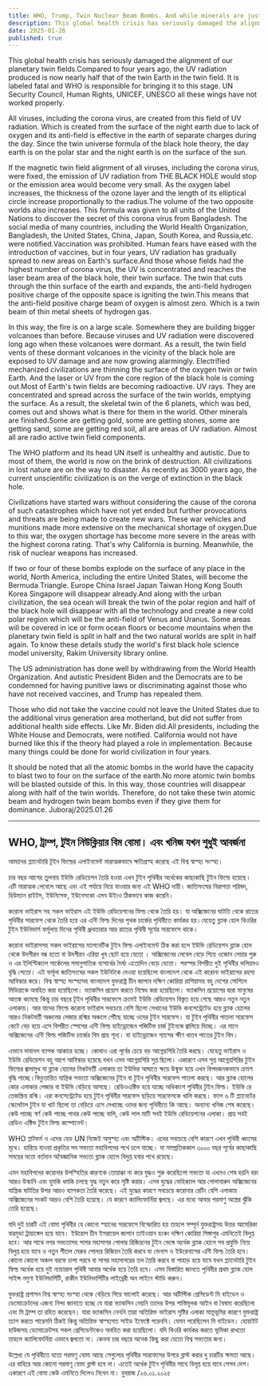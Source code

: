 ```yaml
---
title: WHO, Trump, Twin Nuclear Beam Bombs. And while minerals are just garbage
description: This global health crisis has seriously damaged the alignment of our planetary twin fields.Compared to four years ago, the UV radiation produced is now nearly half that of the twin Earth in the twin field. It is labeled fatal and WHO is responsible for bringing it to this stage. UN Security Council, Human Rights, UNICEF, UNESCO all these wings have not worked properly.
date: 2025-01-26
published: true
---
```


This global health crisis has seriously damaged the alignment of our planetary twin fields.Compared to four years ago, the UV radiation produced is now nearly half that of the twin Earth in the twin field. It is labeled fatal and WHO is responsible for bringing it to this stage. UN Security Council, Human Rights, UNICEF, UNESCO all these wings have not worked properly.

All viruses, including the corona virus, are created from this field of UV radiation. Which is created from the surface of the night earth due to lack of oxygen and its anti-field is effective in the earth of separate charges during the day. Since the twin universe formula of the black hole theory, the day earth is on the polar star and the night earth is on the surface of the sun.

If the magnetic twin field alignment of all viruses, including the corona virus, were fixed, the emission of UV radiation from THE BLACK HOLE would stop or the emission area would become very small. As the oxygen label increases, the thickness of the ozone layer and the length of its elliptical circle increase proportionally to the radius.The volume of the two opposite worlds also increases. This formula was given to all units of the United Nations to discover the secret of this corona virus from Bangladesh. The social media of many countries, including the World Health Organization, Bangladesh, the United States, China, Japan, South Korea, and Russia,etc. were notified.Vaccination was prohibited. Human fears have eased with the introduction of vaccines, but in four years, UV radiation has gradually spread to new areas on Earth's surface.And those whose fields had the highest number of corona virus, the UV is concentrated and reaches the laser beam area of ​​the black hole, their twin surface. The twin that cuts through the thin surface of the earth and expands, the anti-field hydrogen positive charge of the opposite space is igniting the twin.This means that the anti-field positive charge beam of oxygen is almost zero. Which is a twin beam of thin metal sheets of hydrogen gas.

In this way, the fire is on a large scale. Somewhere they are building bigger volcanoes than before. Because viruses and UV radiation were discovered long ago when these volcanoes were dormant.
As a result, the twin field vents of these dormant volcanoes in the vicinity of the black hole are exposed to UV damage and are now growing alarmingly. Electrified mechanized civilizations are thinning the surface of the oxygen twin or twin Earth. And the laser or UV from the core region of the black hole is coming out.Most of Earth's twin fields are becoming radioactive. UV rays. They are concentrated and spread across the surface of the twin worlds, emptying the surface. As a result, the skeletal twin of the 6 planets, which was bed, comes out and shows what is there for them in the world. Other minerals are finished.Some are getting gold, some are getting stones, some are getting sand, some are getting red soil, all are areas of UV radiation. Almost all are radio active twin field components.

The WHO platform and its head UN itself is unhealthy and autistic. Due to most of them, the world is now on the brink of destruction. All civilizations in lost nature are on the way to disaster. As recently as 3000 years ago, the current unscientific civilization is on the verge of extinction in  the black hole.

Civilizations have started wars without considering the cause of the corona of such catastrophes which have not yet ended but further provocations and threats are being made to create new wars. These war vehicles and munitions made more extensive on the mechanical shortage of oxygen.Due to this war, the oxygen shortage has become more severe in the areas with the highest corona rating. That's why California is burning.  Meanwhile, the risk of nuclear weapons has increased.

If two or four of these bombs explode on the surface of any place in the world, North America, including the entire United States, will become the Bermuda Triangle. Europe China Israel Japan Taiwan Hong Kong South Korea Singapore will disappear already.And along with the urban civilization, the sea ocean will break the twin of the polar region and half of the black hole will disappear with all the technology and create a new cold polar region which will be the anti-field of Venus and Uranus.
Some areas will be covered in ice or form ocean floors or become mountains when the planetary twin field is split in half and the two natural worlds are split in half again. To know these details study the world's first black hole science model university, Rakim University library online.

The US administration has done well by withdrawing from the World Health Organization. And autistic President Biden and the Democrats are to be condemned for having punitive laws or discriminating against those who have not received vaccines, and Trump has repealed them.

Those who did not take the vaccine could not leave the United States due to the additional virus generation area motherland, but did not suffer from additional health side effects. Like Mr. Biden did.All presidents, including the White House and Democrats, were notified. California would not have burned like this if the theory had played a role in implementation. Because many things could be done for world civilization in four years.

It should be noted that all the atomic bombs in the world have the capacity to blast two to four on the surface of the earth.No more atomic twin bombs will be blasted outside of this. In this way, those countries will disappear along with half of the twin worlds. Therefore, do not take these twin atomic beam and hydrogen twin beam bombs even if they give them for dominance.
Juboraj/2025.01.26

---

## WHO, ট্রাম্প, টুইন নিউক্লিয়ার বিম বোমা। এবং  খনিজ যখন শুধুই আবর্জনা  

আমাদের প্ল‍্যানেটারি টূইন ফিল্ডের এলাইনমেন্ট মারাত্মকভাবে ক্ষতিগ্রস্হ করেছে এই বিশ্ব স্বাস্হ‍্য সংস্হা।

চার বছর আগের তূূলনায় ইউভি রেডিয়েশন তৈরি হওয়া এখন টুইন পৃথিবীর অর্ধেকের কাছাকাছি টুইন ফিল্ডে হয়েছে। এটি মারাত্মক লেবেলে আছে এবং এই পর্যায়ে নিয়ে যাওয়ার জন‍্য এই WHO দায়ী। জাতিসংঘের নিরাপত্তা পরিষদ, হিউম‍্যান রাইটস, ইউনিসেফ, ইউনেসকো এসব উইংও ঠিকভাবে  কাজ করেনি। 

করোনা ভাইরাস সহ সকল ভাইরাস এই ইউভি রেডিয়েশনের ফিল্ড থেকে তৈরি হয়। যা অক্সিজেনের ঘাটতি থেকে রাতের পৃথিবীর সারফেস থেকে তৈরি হয়ে এর এন্টি ফিল্ড দিনের পৃথক চার্জের পৃথিবীতে কার্যকর হয়।যেহেতু ব্ল‍্যাক হোল থিওরির টুইন ইউনিভার্স ফর্মূলায় দিনের পৃথিবী ধ্রুবতারার আর রাতের পৃথিবী সূর্যের সারফেসে থাকে। 

করোনা ভাইরাসসহ সকল ভাইরাসের ম‍্যাগনেটিক টুইন ফিল্ড  এলাইনমেন্ট ঠিক করা হলে ইউভি রেডিয়েশন ব্ল‍্যাক হোল থেকে উদগীরন বন্ধ হতো বা উদগীরন এরিয়া খুব ছোট হয়ে যেতো । অক্সিজেনের লেবেল বেড়ে গিয়ে ওজোন লেয়ার পুরু ও এর ইলিপ্টিক‍্যাল সার্কেলের সমানুপাতিক ব‍্যসার্ধের দৈর্ঘ্য এতোদিন বেড়ে যেতো। পরস্পর বিপরীত দুই পৃথিবীর ভলিয়মও বৃদ্ধি পেতো। এই ফর্মূলা জাতিসংঘের সকল ইউনিটকে দেওয়া হয়েছিলো বাংলাদেশ থেকে এই করোনা ভাইরাসের রহস‍্য আবিস্কার করে। বিশ্ব স্বাস্হ‍্য সংস্হাসহ বাংলাদেশ যুক্তরাষ্ট্র চীন জাপান দক্ষিণ কোরিয়া রাশিয়াসহ বহু দেশের সোশ‍্যিল মিডিয়াকে অবহিত করা হয়েছিলো। ভ‍্যাকসিন প্রয়োগ করতে নিষেধ করা হয়েছিলো। ভ‍্যাকসিন প্রয়োগের দ্বারা মানুষের আতঙ্ক কমেছে কিন্তু চার বছরে টূইন পৃথিবীর সারফেসে ক্রমেই ইউভি রেডিয়েশন বিস্তৃত হয়ে গেছে আরও নতুন নতুন এলাকায়। আর যাদের ফিল্ডে করোনা ভাইরাস সবচেয়ে বেশি ছিলো সেখানের ইউভি কনসেন্ট্রেটেড হয়ে ব্ল‍্যাক হোলের আরও নিকটবর্তী অঞ্চলের লেজার রশ্মির অঞ্চলে পৌঁছে যাচ্ছে ওদের টুইন সারফেস। যা টুইন পৃথিবীর ‍পাতলা সারফেস কেটে বেড় হয়ে এসে বিপরীত স্পেসের এন্টি ফিল্ড হাইড্রোজেন পজিটিভ চার্জ টুইনকে জ্বালিয়ে দিচ্ছে।  এর মানে অক্সিজেনের এন্টি ফিল্ড পজিটিভ চার্জের বিম প্রায় শূন‍্য। যা হাইড্রোজেন গ‍্যাসের ক্ষীণ ধাতব পাতের টুইন বিম। 

এভাবে দাবানল ব‍্যাপক আকারে হচ্ছে। কোথাও এরা পূর্বের চেয়ে বড় আগ্নেয়গিরি তৈরি করছে। যেহেতু ভাইরাস ও ইউভি রেডিয়েশন বহু আগে আবিস্কার হয়েছে যখন এসব আগ্নেয়গিরি সুপ্ত ছিলো। একারণে এসব সুপ্ত আগ্নেয়গিরির টুইন ফিল্ডের জ্বালামুখ যা ব্ল‍্যাক হোলের নিকটবর্তী এলাকায় তা ইউভির আঘাতে ক্ষয়ে উন্মুক্ত হয়ে এখন বিপদজনকভাবে ক্রমশ বৃদ্ধি পাচ্ছে।বিদ‍্যুতায়িত যান্ত্রিক সভ‍্যতা   অক্সিজেনের টুইন বা টুইন পৃথিবীর  সারফেস পাতলা করছে। আর ব্ল‍্যাক হোলের কোর এলাকার লেজার বা ইউভি বেড়িয়ে আসছে। রেডিওএক্টিভ হয়ে যাচ্ছে অধিকাংশ পৃথিবীর টুইন ফিল্ড। ইউভি রে তেজস্ক্রিয় রশ্মি। এরা কনসেন্ট্রেটেড হয়ে টুইন পৃথিবীর সারফেস ছড়িয়ে সারফেসকে খালি করছে। ফলে ৬ টি প্ল‍্যানেটের স্কেলেটাল টুইন যা খাট ছিলো তা বেড়িয়ে এসে দেখাচ্ছে ওদের জন‍্য পৃথিবীতে কি আছে। অন‍্যান‍্য খনিজ শেষ করেছে। কেউ পাচ্ছে স্বর্ণ কেউ পাচ্ছে পাথর কেউ পাচ্ছে বালি, কেউ লাল মাটি সবই ইউভি রেডিয়েশনের এলাকা। প্রায় সবই রেডিও এক্টিভ টুইন ফিল্ড কম্পোনেন্ট।

WHO প্লাটফর্ম ও এদের হেড UN নিজেই অসুস্হ‍্য এবং অটিস্টিক। এদের সবচেয়ে বেশি কারণে এখন পৃথিবী ধ্বংসের মূখে। হারিয়ে যাওয়া প্রকৃতির সব সভ‍্যতা   মহাবিপদের পথে চলে যাচ্ছে। যা  সাম্প্রতিককাল  ৩০০০ বছর পূর্বের কাছাকাছি সময়ের মতো বর্তমান অবৈজ্ঞানিক সভ‍্যতা ব্ল‍্যাক হোলে বিলুপ্ত হবার পথে রয়েছে।  

এমন মহাবিপদের করোনার উপস্হিতির কারণকে তোয়াক্কা না করে যুদ্ধও শুরু করেছিলো সভ‍্যতা  যা এখনও শেষ হয়নি বরং আরও উস্কানি এবং হুমকি ধমকি চলছে যুদ্ধ নতুন করে সৃষ্টি করার। এসব যুদ্ধের ভেহিক‍্যাল আর গোলাবারুদ অক্সিজেনের যান্ত্রিক ঘাটতির উপর আরও ব‍্যাপকতা তৈরি করেছে। এই যুদ্ধের কারণে সবচেয়ে করোনার রেটিং বেশি এলাকায়  অক্সিজেনের সংকট আরও বেশি  তৈরি হয়েছে। যে কারণে ক‍্যালিফোর্নিয়া জ্বলছে।  এর মধ‍্যে আবার পরমাণু অস্ত্রের ঝুঁকি তেরি হয়েছে।

যদি দুই চারটি এই বোমা পৃথিবীর যে কোনো স্হানের সারফেসে বিস্ফোরিত হয় তাহলে সম্পূর্ন  যুক্তরাষ্ট্রসহ উত্তর আমেরিকা বারমুডা ট্রায়াঙ্গেল হয়ে যাবে। ইউরোপ চীন ইসরায়েল জাপান তাইওয়ান হংকং দক্ষিণ কোরিয়া সিঙ্গাপুর এমনিতেই বিলুপ্ত হবে। আর সাথে নগর সভ‍্যতাসহ সাগর মহাসাগর পোলার রিজিয়নের টুইন ভেঙ্গে অর্ধেক ব্ল‍্যাক হোলে সব প্রযুক্তি নিয়ে বিলুপ্ত হয়ে যাবে ও নতুন শীতল মেরুর পোলার রিজিয়ন তৈরি করবে যা ভেনাস ও ইউরেনাসের এন্টি ফিল্ড তৈরি হবে। কোনো কোনো অঞ্চল বরফে চাপা পরবে বা  সাগর মহাসাগরের তল তৈরি করবে বা পাহাড় হয়ে যাবে যখন প্ল‍্যানেটারি টুইন ফিল্ড অর্ধেক হয়ে দুই ন‍্যাচারাল পৃথিবী আবার অর্ধেক হয়ে তৈরি হবে। এসব বিস্তারিত জানতে পৃথিবীর প্রথম ব্ল‍্যাক হোল সাইন্স নমুণা  ইউনিভার্সিটি, রাকীম ইউনিভার্সিটির লাইব্রেরী অন লাইনে স্টাডি করুন।    



যুক্তরাষ্ট্র প্রশাসন বিশ্ব স্বাস্হ‍্য সংস্হা থেকে বেড়িয়ে গিয়ে ভালোই করেছে। আর অটিস্টিক প্রেসিডেন্ট মি বাইডেন ও ডেমোক্রেটদের এজন‍্য নিন্দা জানাতে হচ্ছে যে যারা ভ‍্যাকসিন নেয়নি তাদের উপর শাস্তিমূলক আইন বা বৈষম‍্য করেছিলো এবং মি ট্রাম্প তা রহিত করেছেন।
যারা ভ‍্যাকসিন নেননি তারা অতিরিক্ত ভাইরাস সৃষ্টির এলাকা মাতৃভূমির কারণে যুক্তরাষ্ট্র ত‍্যাগ করতে পারেননি ঠিকই কিন্তু অতিরিক্ত স্বাস্হ‍্যগত সাইড ইফেক্টে পরেননি। যেমন পরেছিলেন মি বাইডেন।  হোয়াইট হাউজসহ ডেমোক্রেটসহ  সকল প্রেসিডেন্টকেও অবহিত করা হয়েছিলো। যদি থিওরি কার্যকর করতে ভূমিকা রাখতো তাহলে ক‍্যালিফোর্নিয়া এভাবে জ্বলতো না। কেননা চার বছরে অনেক কিছু করা যেতো বিশ্ব সভ‍্যতার জন‍্য।

উল্লেখ‍্য যে পৃথিবীতে যতো পরমাণু বোমা আছে সেগুলোর পৃথিবীর সারফেসের উপরে ব্লাস্ট করার দু চারটির ক্ষমতা আছে।এর বাহিরে আর কোনো পরমাণূ বোমা ব্লাস্ট হবে না। এতেই অর্ধেক টুইন পৃথিবীর সাথে বিলূপ্ত হয়ে যাবে সেসব দেশ। একারণে এই বোমা কেউ এমনিতে দিলেও নিবেন না। 
যুবরাজ /২৬.০১.২০২৫
